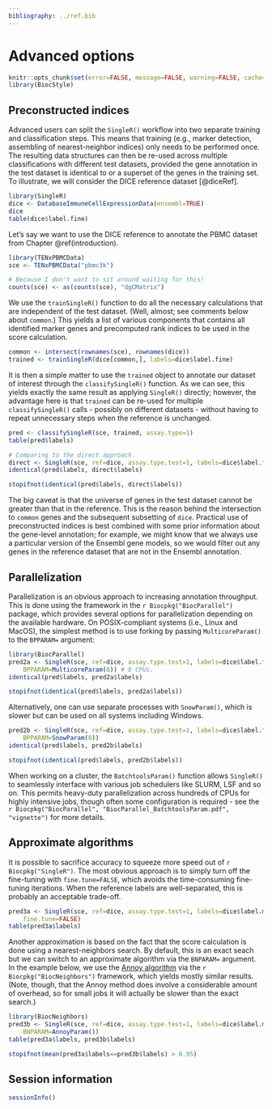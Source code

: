 ```yaml
---
bibliography: ../ref.bib
---
```


# Advanced options

```r
knitr::opts_chunk$set(error=FALSE, message=FALSE, warning=FALSE, cache=TRUE)
library(BiocStyle)
```

## Preconstructed indices

Advanced users can split the `SingleR()` workflow into two separate training and classification steps.
This means that training (e.g., marker detection, assembling of nearest-neighbor indices) only needs to be performed once.
The resulting data structures can then be re-used across multiple classifications with different test datasets, 
provided the gene annotation in the test dataset is identical to or a superset of the genes in the training set.
To illustrate, we will consider the DICE reference dataset [@diceRef].

```r
library(SingleR)
dice <- DatabaseImmuneCellExpressionData(ensembl=TRUE)
dice
table(dice$label.fine)
```

Let's say we want to use the DICE reference to annotate the PBMC dataset from Chapter \@ref(introduction).

```r
library(TENxPBMCData)
sce <- TENxPBMCData("pbmc3k")
```

```r
# Because I don't want to sit around waiting for this!
counts(sce) <- as(counts(sce), "dgCMatrix")
```

We use the `trainSingleR()` function to do all the necessary calculations 
that are independent of the test dataset.
(Well, almost; see comments below about `common`.)
This yields a list of various components that contains all identified marker genes
and precomputed rank indices to be used in the score calculation.

```r
common <- intersect(rownames(sce), rownames(dice))
trained <- trainSingleR(dice[common,], labels=dice$label.fine)
```

It is then a simple matter to use the `trained` object to annotate our dataset of interest
through the `classifySingleR()` function.
As we can see, this yields exactly the same result as applying `SingleR()` directly;
however, the advantage here is that `trained` can be re-used for multiple `classifySingleR()` calls - 
possibly on different datasets - without having to repeat unnecessary steps when the reference is unchanged.

```r
pred <- classifySingleR(sce, trained, assay.type=1)
table(pred$labels)

# Comparing to the direct approach.
direct <- SingleR(sce, ref=dice, assay.type.test=1, labels=dice$label.fine)
identical(pred$labels, direct$labels)
```

```r
stopifnot(identical(pred$labels, direct$labels))
```

The big caveat is that the universe of genes in the test dataset cannot be greater than that in the reference.
This is the reason behind the intersection to `common` genes and the subsequent subsetting of `dice`.
Practical use of preconstructed indices is best combined with some prior information about the gene-level annotation;
for example, we might know that we always use a particular version of the Ensembl gene models,
so we would filter out any genes in the reference dataset that are not in the Ensembl annotation.

## Parallelization

Parallelization is an obvious approach to increasing annotation throughput.
This is done using the framework in the `r Biocpkg("BiocParallel")` package, 
which provides several options for parallelization depending on the available hardware.
On POSIX-compliant systems (i.e., Linux and MacOS), the simplest method is to use forking 
by passing `MulticoreParam()` to the `BPPARAM=` argument:

```r
library(BiocParallel)
pred2a <- SingleR(sce, ref=dice, assay.type.test=1, labels=dice$label.fine,
    BPPARAM=MulticoreParam(8)) # 8 CPUs.
identical(pred$labels, pred2a$labels) 
```

```r
stopifnot(identical(pred$labels, pred2a$labels))
```

Alternatively, one can use separate processes with `SnowParam()`, 
which is slower but can be used on all systems including Windows.

```r
pred2b <- SingleR(sce, ref=dice, assay.type.test=1, labels=dice$label.fine,
    BPPARAM=SnowParam(8))
identical(pred$labels, pred2b$labels) 
```

```r
stopifnot(identical(pred$labels, pred2b$labels))
```

When working on a cluster, the `BatchtoolsParam()` function allows `SingleR()` to 
seamlessly interface with various job schedulers like SLURM, LSF and so on.
This permits heavy-duty parallelization across hundreds of CPUs for highly intensive jobs,
though often some configuration is required - 
see the `r Biocpkg("BiocParallel", "BiocParallel_BatchtoolsParam.pdf", "vignette")` for more details.

## Approximate algorithms

It is possible to sacrifice accuracy to squeeze more speed out of `r Biocpkg("SingleR")`.
The most obvious approach is to simply turn off the fine-tuning with `fine.tune=FALSE`,
which avoids the time-consuming fine-tuning iterations.
When the reference labels are well-separated, this is probably an acceptable trade-off.

```r
pred3a <- SingleR(sce, ref=dice, assay.type.test=1, labels=dice$label.main,
    fine.tune=FALSE)
table(pred3a$labels)
```

Another approximation is based on the fact that the score calculation is done using a nearest-neighbors search.
By default, this is an exact seach but we can switch to an approximate algorithm via the `BNPARAM=` argument.
In the example below, we use the [Annoy algorithm](https://github.com/spotify/annoy) 
via the `r Biocpkg("BiocNeighbors")` framework, which yields mostly similar results.
(Note, though, that the Annoy method does involve a considerable amount of overhead,
so for small jobs it will actually be slower than the exact search.)

```r
library(BiocNeighbors)
pred3b <- SingleR(sce, ref=dice, assay.type.test=1, labels=dice$label.main,
    BNPARAM=AnnoyParam())
table(pred3a$labels, pred3b$labels)
```

```r
stopifnot(mean(pred3a$labels==pred3b$labels) > 0.95)
```

## Session information {-}

```r
sessionInfo()
```
